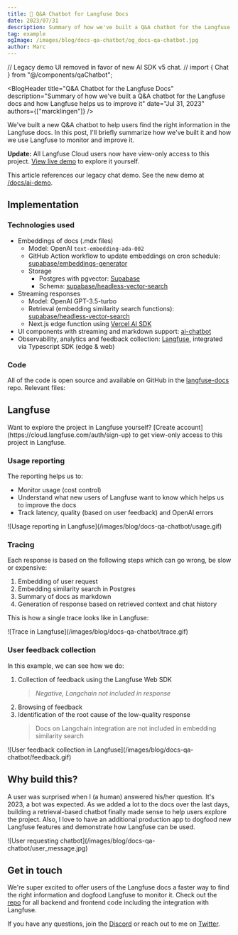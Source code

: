 ```yaml
---
title: 🤖 Q&A Chatbot for Langfuse Docs
date: 2023/07/31
description: Summary of how we've built a Q&A chatbot for the Langfuse docs and how Langfuse helps us to improve it.
tag: example
ogImage: /images/blog/docs-qa-chatbot/og_docs-qa-chatbot.jpg
author: Marc
---
```


// Legacy demo UI removed in favor of new AI SDK v5 chat.
// import { Chat } from "@/components/qaChatbot";

<BlogHeader
  title="Q&A Chatbot for the Langfuse Docs"
  description="Summary of how we've built a Q&A chatbot for the Langfuse docs and how Langfuse helps us to improve it"
  date="Jul 31, 2023"
  authors={["marcklingen"]}
/>

We've built a new Q&A chatbot to help users find the right information in the Langfuse docs. In this post, I'll briefly summarize how we've built it and how we use Langfuse to monitor and improve it.

**Update:** All Langfuse Cloud users now have view-only access to this project. [View live demo](/docs/demo) to explore it yourself.

<Callout type="info">This article references our legacy chat demo. See the new demo at <a href="/docs/ai-demo">/docs/ai-demo</a>.</Callout>

## Implementation

### Technologies used

- Embeddings of docs (.mdx files)
  - Model: OpenAI `text-embedding-ada-002`
  - GitHub Action workflow to update embeddings on cron schedule: [supabase/embeddings-generator](https://github.com/supabase/embeddings-generator)
  - Storage
    - Postgres with pgvector: [Supabase](https://supabase.com)
    - Schema: [supabase/headless-vector-search](https://github.com/supabase/headless-vector-search)
- Streaming responses
  - Model: OpenAI GPT-3.5-turbo
  - Retrieval (embedding similarity search functions): [supabase/headless-vector-search](https://github.com/supabase/headless-vector-search)
  - Next.js edge function using [Vercel AI SDK](https://github.com/vercel-labs/ai)
- UI components with streaming and markdown support: [ai-chatbot](https://github.com/vercel-labs/ai-chatbot)
- Observability, analytics and feedback collection: [Langfuse](https://langfuse.com), integrated via Typescript SDK (edge & web)

### Code

All of the code is open source and available on GitHub in the [langfuse-docs](https://github.com/langfuse/langfuse-docs) repo. Relevant files:


<FileTree>
  <FileTree.Folder name="langfuse-docs" defaultOpen>
    <FileTree.Folder name=".github" defaultOpen>
      <FileTree.Folder name="workflows" defaultOpen>
        <FileTree.File name="generate_embeddings.yml" />
      </FileTree.Folder>
    </FileTree.Folder>
    <FileTree.Folder name="components" defaultOpen>
      <FileTree.Folder name="qaChatbot" defaultOpen>
        <FileTree.Folder name="hooks" defaultOpen />
        <FileTree.Folder name="supabase" defaultOpen />
        <FileTree.Folder name="ui" defaultOpen />
        <FileTree.File name="index.tsx" />
      </FileTree.Folder>
    </FileTree.Folder>
    <FileTree.Folder name="pages" defaultOpen>
      <FileTree.Folder name="api" defaultOpen>
        <FileTree.File name="qa-chatbot.ts" />
      </FileTree.Folder>
      <FileTree.Folder name="docs" defaultOpen>
        <FileTree.File name="qa-chatbot.mdx" />
      </FileTree.Folder>
    </FileTree.Folder>
  </FileTree.Folder>
</FileTree>

## Langfuse

<Callout type="info">
  Want to explore the project in Langfuse yourself? [Create
  account](https://cloud.langfuse.com/auth/sign-up) to get view-only access to
  this project in Langfuse.
</Callout>

### Usage reporting

The reporting helps us to:

- Monitor usage (cost control)
- Understand what new users of Langfuse want to know which helps us to improve the docs
- Track latency, quality (based on user feedback) and OpenAI errors

<Frame>
  ![Usage reporting in Langfuse](/images/blog/docs-qa-chatbot/usage.gif)
</Frame>

### Tracing

Each response is based on the following steps which can go wrong, be slow or expensive:

1. Embedding of user request
2. Embedding similarity search in Postgres
3. Summary of docs as markdown
4. Generation of response based on retrieved context and chat history

This is how a single trace looks like in Langfuse:

<Frame>![Trace in Langfuse](/images/blog/docs-qa-chatbot/trace.gif)</Frame>

### User feedback collection

In this example, we can see how we do:

1. Collection of feedback using the Langfuse Web SDK
   > _Negative, Langchain not included in response_
2. Browsing of feedback
3. Identification of the root cause of the low-quality response
   > Docs on Langchain integration are not included in embedding similarity search

<Frame>
  ![User feedback collection in
  Langfuse](/images/blog/docs-qa-chatbot/feedback.gif)
</Frame>

## Why build this?

A user was surprised when I (a human) answered his/her question. It's 2023, a bot was expected. As we added a lot to the docs over the last days, building a retrieval-based chatbot finally made sense to help users explore the project. Also, I love to have an additional production app to dogfood new Langfuse features and demonstrate how Langfuse can be used.

<Frame>
  ![User requesting chatbot](/images/blog/docs-qa-chatbot/user_message.jpg)
</Frame>

## Get in touch

We're super excited to offer users of the Langfuse docs a faster way to find the right information and dogfood Langfuse to monitor it. Check out the [repo](https://github.com/langfuse/langfuse-docs) for all backend and frontend code including the integration with Langfuse.

If you have any questions, join the [Discord](/discord) or reach out to me on [Twitter](https://twitter.com/marcklingen).


<Tweet id="1686121673353797632" />
